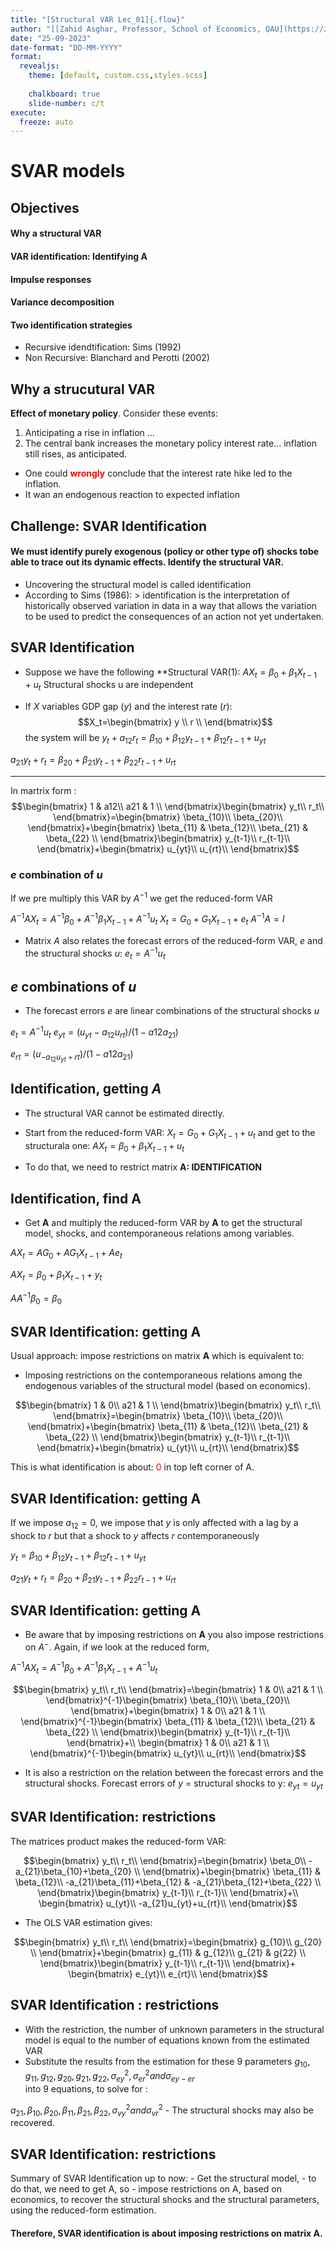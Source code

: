 ---
title: "[Structural VAR Lec_01]{.flow}"
author: "[[Zahid Asghar, Professor, School of Economics, QAU](https://zahedasghar.netlify.app)]{style=color:blue;}"
date: "25-09-2023"
date-format: "DD-MM-YYYY"
format: 
  revealjs:
    theme: [default, custom.css,styles.scss]
    
    chalkboard: true
    slide-number: c/t
execute: 
  freeze: auto
---

# SVAR models

## Objectives

#### Why a structural VAR 
#### VAR identification: Identifying **A**
#### Impulse responses 
#### Variance decomposition
#### Two identification strategies
  -   Recursive idendtification: Sims (1992)
  -   Non Recursive: Blanchard and Perotti (2002)


## Why a strucutural VAR 

**Effect of monetary policy**. Consider these events:

1. Anticipating a rise in inflation ...
2. The central bank increases the monetary policy interest rate...
inflation still rises, as anticipated. 

  -   One could [**wrongly**]{style="color:red;"} conclude that the interest rate hike led to the inflation. 
  -   It wan an endogenous reaction to expected inflation
  
## Challenge: SVAR Identification 

#### We must identify purely exogenous (policy or other type of) shocks tobe able to trace out its dynamic effects. Identify the structural VAR. 

-   Uncovering the structural model is called identification
-   According to Sims (1986):
 > identification is the interpretation of historically observed variation in 
data in a way that allows the variation to be used to predict the 
consequences of an action not yet undertaken.  

## SVAR Identification

-   Suppose we have the following **Structural VAR(1): 
$AX_t=\beta_0+\beta_1 X_{t-1}+u_t$ Structural shocks u are independent

-   If $X$ variables GDP gap ($y$) and the interest rate ($r$): 
$$X_t=\begin{bmatrix}
y  \\
r  \\ 
\end{bmatrix}$$
the system will be 
$y_t+a_{12}r_t=\beta_{10}+\beta_{12}y_{t-1}+\beta_{12}r_{t-1}+u_{yt}$ 

$a_{21}y_t+r_t=\beta_{20}+\beta_{21}y_{t-1}+\beta_{22}r_{t-1}+u_{rt}$

- - -

In martrix form : $$\begin{bmatrix}
1 & a12\\
a21 & 1 \\
\end{bmatrix}\begin{bmatrix}
y_t\\
r_t\\
\end{bmatrix}=\begin{bmatrix}
\beta_{10}\\
\beta_{20}\\
\end{bmatrix}+\begin{bmatrix}
\beta_{11} & \beta_{12}\\
\beta_{21} & \beta_{22} \\
\end{bmatrix}\begin{bmatrix}
y_{t-1}\\
r_{t-1}\\
\end{bmatrix}+\begin{bmatrix}
u_{yt}\\
u_{rt}\\
\end{bmatrix}$$ 

### $e$ combination of $u$
If we pre multiply this VAR by $A^{-1}$ we get the reduced-form VAR

$A^{-1}A X_t=A^{-1}\beta_0+A^{-1}\beta_1 X_{t-1}+A^{-1}u_t$ 
$X_t=G_0+G_1 X_{t-1}+e_t$  $A^{-1}A=I$ 

- Matrix $A$ also relates the forecast errors of the reduced-form VAR, $e$ and the structural shocks $u$: $e_t=A^{-1}u_t$

## $e$ combinations of $u$

- The forecast errors $e$ are linear combinations of the structural shocks $u$

$e_t=A^{-1}u_t$ 
$e_{yt}=(u_{yt}-a_{12}u_{rt})/(1-a{12}a_{21})$

$e_{rt}=(u_{-a_{12}u_{yt}+rt})/(1-a{12}a_{21})$

## Identification, getting $A$ 

-   The structural VAR cannot be estimated directly. 
-   Start from the reduced-form VAR: 
$X_t=G_0+G_1 X_{t-1}+u_{t}$ 
and get to the structurala one: 
$AX_t=\beta_0+\beta_1 X_{t-1}+u_t$

-   To do that, we need to restrict matrix **A: IDENTIFICATION** 

## Identification, find A
- Get **A** and multiply the reduced-form VAR by **A** to get the structural model, shocks, and contemporaneous relations among variables. 

$AX_t=AG_0+AG_1 X_{t-1}+A e_t$ 

$AX_t=\beta_0+\beta_1 X_{t-1}+y_t$  

$AA^{-1}\beta_0=\beta_0$

## SVAR Identification: getting A 

Usual approach: impose restrictions on matrix **A** which is equivalent to: 

-   Imposing restrictions on the contemporaneous relations among the endogenous variables of the structural model (based on economics).

$$\begin{bmatrix}
1 & 0\\
a21 & 1 \\
\end{bmatrix}\begin{bmatrix}
y_t\\
r_t\\
\end{bmatrix}=\begin{bmatrix}
\beta_{10}\\
\beta_{20}\\
\end{bmatrix}+\begin{bmatrix}
\beta_{11} & \beta_{12}\\
\beta_{21} & \beta_{22} \\
\end{bmatrix}\begin{bmatrix}
y_{t-1}\\
r_{t-1}\\
\end{bmatrix}+\begin{bmatrix}
u_{yt}\\
u_{rt}\\
\end{bmatrix}$$ 

This is what identification is about: [0]{style="color:red;"} in top left corner of A. 

## SVAR Identification: getting A

If we impose $a_{12}=0$, we impose that $y$ is only affected with a lag by a shock to $r$ but that a shock to $y$ affects $r$ contemporaneously  


$y_t=\beta_{10}+\beta_{12}y_{t-1}+\beta_{12}r_{t-1}+u_{yt}$  


$a_{21}y_t+r_t=\beta_{20}+\beta_{21}y_{t-1}+\beta_{22}r_{t-1}+u_{rt}$ 


## SVAR Identification: getting A

-   Be aware that by imposing restrictions on **A** you also impose restrictions on $A^{-}$. Again, if we look at the reduced form,

$A^{-1}A X_t=A^{-1}\beta_0+A^{-1}\beta_1 X_{t-1}+A^{-1}u_t$



$$\begin{bmatrix}
y_t\\
r_t\\
\end{bmatrix}=\begin{bmatrix}
1 & 0\\
a21 & 1 \\
\end{bmatrix}^{-1}\begin{bmatrix}
\beta_{10}\\
\beta_{20}\\
\end{bmatrix}+\begin{bmatrix}
1 & 0\\
a21 & 1 \\
\end{bmatrix}^{-1}\begin{bmatrix}
\beta_{11} & \beta_{12}\\
\beta_{21} & \beta_{22} \\
\end{bmatrix}\begin{bmatrix}
y_{t-1}\\
r_{t-1}\\
\end{bmatrix}+\\ \begin{bmatrix}
1 & 0\\
a21 & 1 \\
\end{bmatrix}^{-1}\begin{bmatrix}
u_{yt}\\
u_{rt}\\
\end{bmatrix}$$ 

-    It is also a restriction on the relation between the forecast errors and the 
structural shocks. Forecast errors of $y$ = structural shocks to y: $e_{yt}=u_{yt}$

## SVAR Identification: restrictions

The matrices product makes the reduced-form VAR: 

$$\begin{bmatrix}
y_t\\
r_t\\
\end{bmatrix}=\begin{bmatrix}
\beta_0\\
-a_{21}\beta_{10}+\beta_{20} \\
\end{bmatrix}+\begin{bmatrix}
\beta_{11} & \beta_{12}\\
-a_{21}\beta_{11}+\beta_{12} & -a_{21}\beta_{12}+\beta_{22} \\
\end{bmatrix}\begin{bmatrix}
y_{t-1}\\
r_{t-1}\\
\end{bmatrix}+\\ \begin{bmatrix}
u_{yt}\\
-a_{21}u_{yt}+u_{rt}\\
\end{bmatrix}$$ 


- The OLS VAR estimation gives:

$$\begin{bmatrix}
y_t\\
r_t\\
\end{bmatrix}=\begin{bmatrix}
g_{10}\\
g_{20} \\
\end{bmatrix}+\begin{bmatrix}
g_{11} & g_{12}\\
g_{21} & g{22} \\
\end{bmatrix}\begin{bmatrix}
y_{t-1}\\
r_{t-1}\\
\end{bmatrix}+ \begin{bmatrix}
e_{yt}\\
e_{rt}\\
\end{bmatrix}$$ 


## SVAR Identification : restrictions
-   With the restriction, the number of unknown parameters in the structural model is equal to the number of equations known from the estimated VAR 
-   Substitute the results from the estimation for these 9 parameters $g_{10},g_{11},g_{12},g_{20},g_{21},g_{22},\sigma_{ey}^2,\sigma_{er}^2 and \sigma_{ey-er}$  
into 9 equations, to solve for : 

$a_{21}, \beta_{10},\beta_{20},\beta_{11},\beta_{21},\beta_{22}, \sigma_{vy}^2 and \sigma_{vr}^2$ 
- The structural shocks may also be recovered. 


## SVAR Identification: restrictions
 Summary of SVAR Identification up to now: 
-   Get the structural model, 
-   to do that, we need to get A, so
-   impose restrictions on A, based on economics, to recover the structural shocks 
and the structural parameters, using the reduced-form estimation. 

#### Therefore, SVAR identification is about imposing restrictions on matrix A.